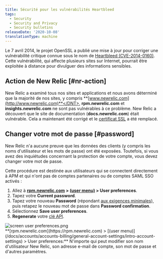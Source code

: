 ```yaml
---
title: Sécurité pour les vulnérabilités Heartbleed
tags:
  - Security
  - Security and Privacy
  - Security bulletins
releaseDate: '2020-10-08'
translationType: machine
---
```


Le 7 avril 2014, le projet OpenSSL a publié une mise à jour pour corriger une vulnérabilité critique connue sous le nom de [Heartbleed (CVE-2014-0160)](http://heartbleed.com). Cette vulnérabilité, qui affecte plusieurs sites sur Internet, pourrait être exploitée à distance pour divulguer des informations sensibles.

## Action de New Relic [#nr-action]

New Relic a examiné tous nos sites et applications et nous avons déterminé que la majorité de nos sites, y compris <DNT>**[www.newrelic.com](http://www.newrelic.com)**</DNT>, <DNT>**rpm.newrelic.com**</DNT> et <DNT>**insights.newrelic.com**</DNT> ne sont pas vulnérables à ce problème. New Relic a découvert que le site de documentation (<DNT>**docs.newrelic.com**</DNT>) était vulnérable. Cela a maintenant été corrigé et le [certificat SSL](/docs/accounts-partnerships/education/getting-started-new-relic/glossary#ssl-certificate) a été remplacé.

## Changer votre mot de passe [#password]

New Relic n&apos;a aucune preuve que les données des clients (y compris les noms d&apos;utilisateur et les mots de passe) ont été exposées. Toutefois, si vous avez des inquiétudes concernant la protection de votre compte, vous devez changer votre mot de passe.

Cette procédure est destinée aux utilisateurs qui se connectent directement à APM et qui n&apos;ont pas de comptes partenaires ou de comptes SAML SSO activés :

1. Allez à <DNT>**[rpm.newrelic.com](https://rpm.newrelic.com) &gt; [(user menu)](/docs/accounts/accounts-billing/general-account-settings/intro-account-settings) &gt; User preferences**</DNT>.
2. Tapez votre <DNT>**Current password**</DNT>.
3. Tapez votre nouveau <DNT>**Password**</DNT> (répondant [aux exigences minimales](/docs/subscriptions/account-user-settings#requirements)), puis retapez le nouveau mot de passe dans <DNT>**Password confirmation**</DNT>.
4. Sélectionnez <DNT>**Save user preferences**</DNT>.
5. <DNT>**Regenerate**</DNT> votre [clé API](/docs/apis/rest-api-v2/requirements/api-keys#creating).

<img title="screen user preferences.png" alt="screen user preferences.png" src="/images/accounts_screenshot-full_user-preferences.webp" />

<figcaption>
  <DNT>**[rpm.newrelic.com](https://rpm.newrelic.com) &gt; [(user menu)](/docs/accounts/accounts-billing/general-account-settings/intro-account-settings) &gt; User preferences:**</DNT> N&apos;importe qui peut modifier son nom d&apos;utilisateur New Relic, son adresse e-mail de compte, son mot de passe et d&apos;autres paramètres.
</figcaption>